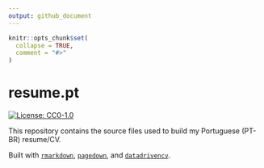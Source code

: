 ```yaml
---
output: github_document
---
```


<!-- README.md is generated from README.Rmd. Please edit that file -->

```r
knitr::opts_chunk$set(
  collapse = TRUE,
  comment = "#>"
)
```

# resume.pt

<!-- badges: start -->
[![License: CC0-1.0](https://img.shields.io/badge/License-CC0_1.0-lightgrey.svg)](http://creativecommons.org/publicdomain/zero/1.0/)
<!-- badges: end -->

This repository contains the source files used to build my Portuguese (PT-BR) resume/CV.

Built with [`rmarkdown`](https://github.com/rstudio/rmarkdown), [`pagedown`](https://github.com/rstudio/pagedown), and [`datadrivencv`](https://github.com/nstrayer/datadrivencv).
